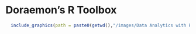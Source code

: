 # Doraemon's R Toolbox

```r
  include_graphics(path = paste0(getwd(),"/images/Data Analytics with R.png"))
```